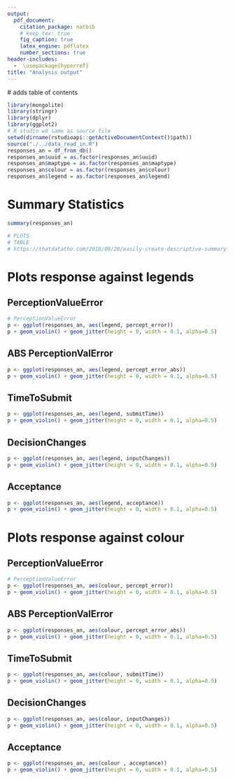 ```yaml
---
output: 
  pdf_document:
    citation_package: natbib
    # keep_tex: true
    fig_caption: true
    latex_engine: pdflatex
    number_sections: true  
header-includes:
  -  \usepackage{hyperref}
title: "Analysis output"
---
```



\newpage
\tableofcontents # adds table of contents
\newpage


```r
library(mongolite)
library(stringr)
library(dplyr)
library(ggplot2)
# R studio wd same as source file
setwd(dirname(rstudioapi::getActiveDocumentContext()$path))
source("./../data_read_in.R")
responses_an = df_from_db()
responses_an$uuid = as.factor(responses_an$uuid)
responses_an$maptype = as.factor(responses_an$maptype)
responses_an$colour = as.factor(responses_an$colour)
responses_an$legend = as.factor(responses_an$legend)

```


# Summary Statistics
```r
summary(responses_an)

# PLOTS
# TABLE
# https://thatdatatho.com/2018/08/20/easily-create-descriptive-summary-statistic-tables-r-studio/
```


# Plots response against legends

## PerceptionValueError
```r
# PerceptionValueError
p <- ggplot(responses_an, aes(legend, percept_error))
p + geom_violin() + geom_jitter(height = 0, width = 0.1, alpha=0.5)
```

## ABS PerceptionValError
```r
p <- ggplot(responses_an, aes(legend, percept_error_abs))
p + geom_violin() + geom_jitter(height = 0, width = 0.1, alpha=0.5)
```



## TimeToSubmit
```r
p <- ggplot(responses_an, aes(legend, submitTime))
p + geom_violin() + geom_jitter(height = 0, width = 0.1, alpha=0.5)
```




## DecisionChanges
```r
p <- ggplot(responses_an, aes(legend, inputChanges))
p + geom_violin() + geom_jitter(height = 0, width = 0.1, alpha=0.5)
```


## Acceptance
```r
p <- ggplot(responses_an, aes(legend, acceptance))
p + geom_violin() + geom_jitter(height = 0, width = 0.1, alpha=0.5)
```


# Plots response against colour

## PerceptionValueError
```r
# PerceptionValueError
p <- ggplot(responses_an, aes(colour, percept_error))
p + geom_violin() + geom_jitter(height = 0, width = 0.1, alpha=0.5)
```

## ABS PerceptionValError
```r
p <- ggplot(responses_an, aes(colour, percept_error_abs))
p + geom_violin() + geom_jitter(height = 0, width = 0.1, alpha=0.5)
```



## TimeToSubmit
```r
p <- ggplot(responses_an, aes(colour, submitTime))
p + geom_violin() + geom_jitter(height = 0, width = 0.1, alpha=0.5)
```




## DecisionChanges
```r
p <- ggplot(responses_an, aes(colour, inputChanges))
p + geom_violin() + geom_jitter(height = 0, width = 0.1, alpha=0.5)
```


## Acceptance
```r
p <- ggplot(responses_an, aes(colour , acceptance))
p + geom_violin() + geom_jitter(height = 0, width = 0.1, alpha=0.5)
```








